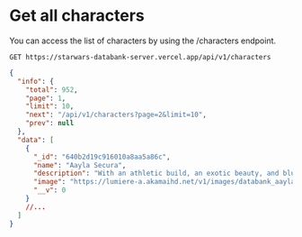 # Get all characters

You can access the list of characters by using the /characters endpoint.

```text /GET/
GET https://starwars-databank-server.vercel.app/api/v1/characters
```

```json
{
  "info": {
    "total": 952,
    "page": 1,
    "limit": 10,
    "next": "/api/v1/characters?page=2&limit=10",
    "prev": null
  },
  "data": [
    {
      "_id": "640b2d19c916010a8aa5a86c",
      "name": "Aayla Secura",
      "description": "With an athletic build, an exotic beauty, and blue skin, Aayla Secura stood out among the many faces of the Jedi ranks. A cunning warrior and Jedi Knight during the rise of the Clone Wars, Aayla fought alongside Clone Commander Bly on many exotic battlefields. Having mastered the emotional detachment necessary in the Jedi Order, she always tried to pass on what she had learned to others. Aayla was killed, along with many other Jedi Generals, when her troops turned on her in reaction to Supreme Chancellor Palpatine’s broadcast of Order 66.",
      "image": "https://lumiere-a.akamaihd.net/v1/images/databank_aaylasecura_01_169_39a65af2.jpeg",
      "__v": 0
    }
    //...
  ]
}
```
